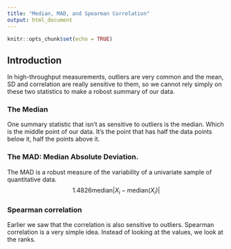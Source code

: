 ```yaml
---
title: "Median, MAD, and Spearman Correlation"
output: html_document
---
```


```r
knitr::opts_chunk$set(echo = TRUE)
```
## Introduction
In high-throughput measurements, outliers are very common and the mean, SD and correlation are really  sensitive to them, so we cannot rely simply on these two statistics to make a robost summary of our data.

### The Median
One summary statistic that isn't as sensitive to outliers is the median. Which is the middle point of our data. It's the point that has half the data points
below it, half the points above it.

### The MAD: Median Absolute Deviation.
The MAD is a robust measure of the variability of a univariate sample of quantitative data. 
$$
 1.4826 \mbox{median} \lvert X_i - \mbox{median}(X_i) \rvert
$$

### Spearman correlation
Earlier we saw that the correlation is also sensitive to outliers.
Spearman correlation is a very simple idea.
Instead of looking at the values, we look at the ranks.
